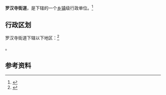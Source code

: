 {{Hatnote|'''罗汉寺街道'''重定向于此，其它行政区，参见：[[罗汉寺办事处|罗汉寺办事处]]。}}
{{中国乡级行政区|42/01/16/004/000}}
'''罗汉寺街道'''，是{{PRC admin/fullname|42/01/16/004/000|3}}下辖的一个[[乡镇|乡镇]]级行政单位。<ref>{{PRC admin/ref sgc|{{PRC admin/parent|42/01/16/004/000}}}}</ref>

== 行政区划 ==

罗汉寺街道下辖以下地区：<ref>{{PRC admin/ref sgc|42/01/16/004/000}}</ref>

{{PRC admin/children|42/01/16/004/000}}。

== 参考资料 ==

{{reflist}}

{{PRC admin/navcat|42/01/16/004/000}}
{{湖北行政区划小作品}}